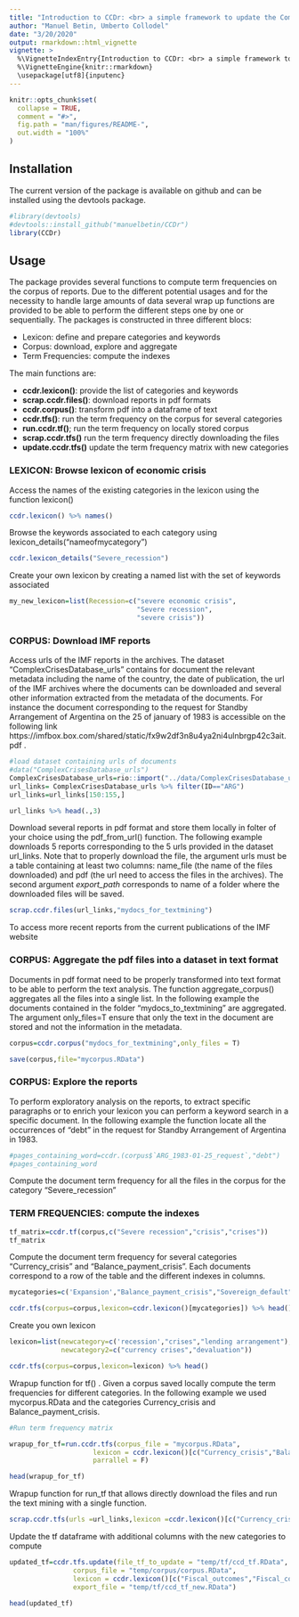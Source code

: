 ```yaml
---
title: "Introduction to CCDr: <br> a simple framework to update the Complex Crises Database"
author: "Manuel Betin, Umberto Collodel"
date: "3/20/2020"
output: rmarkdown::html_vignette
vignette: >
  %\VignetteIndexEntry{Introduction to CCDr: <br> a simple framework to update the Complex Crises Database}
  %\VignetteEngine{knitr::rmarkdown}
  \usepackage[utf8]{inputenc}
---
```



```r
knitr::opts_chunk$set(
  collapse = TRUE,
  comment = "#>",
  fig.path = "man/figures/README-",
  out.width = "100%"
)
```


## Installation 

The current version of the package is available on github and can be installed using the devtools package.

```r
#library(devtools)
#devtools::install_github("manuelbetin/CCDr")
library(CCDr)
```

## Usage
 
The package provides several functions to compute term frequencies on the corpus of reports. Due to the different potential usages and for the necessity to handle large amounts of data several wrap up functions are provided to be able to perform the different steps one by one or sequentially.
The packages is constructed in three different blocs:

- Lexicon: define and prepare categories and keywords
- Corpus: download, explore and aggregate
- Term Frequencies: compute the indexes

The main functions are: 
 
 - **ccdr.lexicon()**: provide the list of categories and keywords
 - **scrap.ccdr.files()**: download reports in pdf formats
 - **ccdr.corpus()**: transform pdf into a dataframe of text
 - **ccdr.tfs()**: run the term frequency on the corpus for several categories
 - **run.ccdr.tf()**; run the term frequency on locally stored corpus
 - **scrap.ccdr.tfs()** run the term frequency directly downloading the files 
 - **update.ccdr.tfs()** update the term frequency matrix with new categories


### LEXICON: Browse lexicon of economic crisis

Access the names of the existing categories in the lexicon using the function lexicon()

```r
ccdr.lexicon() %>% names()

```

Browse the keywords associated to each category using lexicon_details("nameofmycategory")

```r
ccdr.lexicon_details("Severe_recession")
```

Create your own lexicon by creating a named list with the set of keywords associated 

```r
my_new_lexicon=list(Recession=c("severe economic crisis",
                                "Severe recession",
                                "severe crisis"))

```

### CORPUS: Download IMF reports 

Access urls of the IMF reports in the archives. The dataset "ComplexCrisesDatabase_urls" contains for document the relevant metadata including the name of the country, the date of publication, the url of the IMF archives where the documents can be downloaded and several other information extracted from the metadata of the documents. For instance the document corresponding to the request for Standby Arrangement of Argentina on the 25 of january of 1983 is accessible on the following link https://imfbox.box.com/shared/static/fx9w2df3n8u4ya2ni4ulnbrgp42c3ait.pdf . 

```r
#load dataset containing urls of documents 
#data("ComplexCrisesDatabase_urls")
ComplexCrisesDatabase_urls=rio::import("../data/ComplexCrisesDatabase_urls.rda")
url_links= ComplexCrisesDatabase_urls %>% filter(ID=="ARG")
url_links=url_links[150:155,]

url_links %>% head(.,3)
```

Download several reports in pdf format and store them locally in folter of your choice using the pdf_from_url() function. The following example downloads 5 reports corresponding to the 5 urls provided in the dataset url_links. Note that to properly download the file, the argument urls must be a table containing at least two columns: name_file (the name of the files downloaded) and pdf (the url need to access the files in the archives). The second argument *export_path* corresponds to name of a folder where the downloaded files will be saved.

```r
scrap.ccdr.files(url_links,"mydocs_for_textmining")

```


To access more recent reports from the current publications of the IMF website


### CORPUS: Aggregate the pdf files into a dataset in text format

Documents in pdf format need to be properly transformed into text format to be able to perform the text analysis. The function aggregate_corpus() aggregates all the files into a single list. In the following example the documents contained in the folder "mydocs_to_textmining" are aggregated. The argument only_files=T ensure that only the text in the document are stored and not the information in the metadata.

```r
corpus=ccdr.corpus("mydocs_for_textmining",only_files = T)

save(corpus,file="mycorpus.RData")
```

### CORPUS: Explore the reports 

To perform exploratory analysis on the reports, to extract specific paragraphs or to enrich your lexicon you can perform a keyword search in a specific document. In the following example the function locate all the occurrences of "debt" in the request for Standby Arrangement of Argentina in 1983.

```r


#pages_containing_word=ccdr.(corpus$`ARG_1983-01-25_request`,"debt")
#pages_containing_word
```

Compute the document term frequency for all the files in the corpus for the category "Severe_recession"

### TERM FREQUENCIES: compute the indexes

```r
tf_matrix=ccdr.tf(corpus,c("Severe recession","crisis","crises"))
tf_matrix
```

Compute the document term frequency for several categories "Currency_crisis" and "Balance_payment_crisis". Each documents correspond to a row of the table and the different indexes in columns.

```r

mycategories=c('Expansion',"Balance_payment_crisis","Sovereign_default")

ccdr.tfs(corpus=corpus,lexicon=ccdr.lexicon()[mycategories]) %>% head()

```

Create you own lexicon

```r
lexicon=list(newcategory=c('recession',"crises","lending arrangement"),
             newcategory2=c("currency crises","devaluation"))

ccdr.tfs(corpus=corpus,lexicon=lexicon) %>% head()

```

Wrapup function for tf() . Given a corpus saved locally compute the term frequencies for different categories. In the following example we used mycorpus.RData and the categories Currency_crisis and Balance_payment_crisis. 

```r

#Run term frequency matrix

wrapup_for_tf=run.ccdr.tfs(corpus_file = "mycorpus.RData",
                     lexicon = ccdr.lexicon()[c("Currency_crisis","Balance_payment_crisis")],
                     parrallel = F)

head(wrapup_for_tf)
```

Wrapup function for run_tf that allows directly download the files and run the text mining with a single function.

```r
scrap.ccdr.tfs(urls =url_links,lexicon =ccdr.lexicon()[c("Currency_crisis","Balance_payment_crisis"]))
```

Update the tf dataframe with additional columns with the new categories to compute

```r

updated_tf=ccdr.tfs.update(file_tf_to_update = "temp/tf/ccd_tf.RData",
                corpus_file = "temp/corpus/corpus.RData",
                lexicon = ccdr.lexicon()[c("Fiscal_outcomes","Fiscal_consolidation")],
                export_file = "temp/tf/ccd_tf_new.RData")

head(updated_tf)
```


